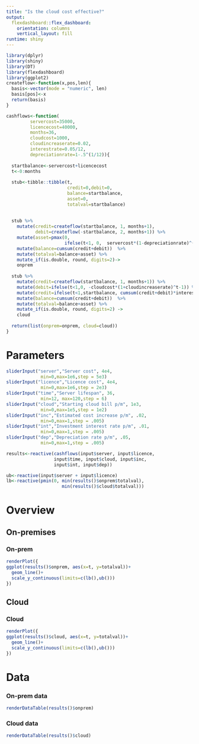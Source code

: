 ```yaml
---
title: "Is the cloud cost effective?"
output: 
  flexdashboard::flex_dashboard:
    orientation: columns
    vertical_layout: fill
runtime: shiny
---
```


```r
library(dplyr)
library(shiny)
library(DT)
library(flexdashboard)
library(ggplot2)
createflow<-function(x,pos,len){
  basis<-vector(mode = "numeric", len)
  basis[pos]<-x
  return(basis)
}

cashflows<-function(
         servercost=35000, 
         licencecost=40000,
         months=36, 
         cloudcost=1000, 
         cloudincreaserate=0.02,
         interestrate=0.05/12,
         depreciationrate=1-.5^(1/12)){
  
  startbalance<-servercost+licencecost
  t<-0:months
  
  stub<-tibble::tibble(t,
                       credit=0,debit=0,
                       balance=startbalance,
                       asset=0,
                       totalval=startbalance)
  
 
  stub %>% 
    mutate(credit=createflow(startbalance, 1, months+1),
           debit=createflow(-startbalance, 2, months+1)) %>%
    mutate(asset=pmax(0,
                      ifelse(t<1, 0,  servercost*(1-depreciationrate)^(t-1)))) %>% 
    mutate(balance=cumsum(credit+debit))  %>% 
    mutate(totalval=balance+asset) %>% 
    mutate_if(is.double, round, digits=2)->
    onprem
  
  stub %>% 
    mutate(credit=createflow(startbalance, 1, months+1)) %>% 
    mutate(debit=ifelse(t<1,0, -cloudcost*(1+cloudincreaserate)^t-1)) %>% 
    mutate(credit=ifelse(t<1,startbalance, cumsum(credit+debit)*interestrate)) %>% 
    mutate(balance=cumsum(credit+debit))  %>% 
    mutate(totalval=balance+asset) %>% 
    mutate_if(is.double, round, digits=2) ->
    cloud
  
  return(list(onprem=onprem, cloud=cloud))
}
```


Parameters {.sidebar}
=====================================

```r
sliderInput("server","Server cost", 4e4,
             min=0,max=1e6,step = 5e3)
sliderInput("licence","Licence cost", 4e4,
             min=0,max=1e6,step = 2e3)
sliderInput("time","Server lifespan", 36,
             min=12, max=120,step = 6)
sliderInput("cloud","Starting cloud bill p/m", 1e3,
             min=0,max=1e5,step = 1e2)
sliderInput("inc","Estimated cost increase p/m", .02,
             min=0,max=1,step = .005)
sliderInput("int","Investment interest rate p/m", .01,
             min=0,max=1,step = .005)
sliderInput("dep","Depreciation rate p/m", .05,
             min=0,max=1,step = .005)
```



```r
results<-reactive(cashflows(input$server, input$licence, 
                  input$time, input$cloud, input$inc,
                  input$int, input$dep))

ub<-reactive(input$server + input$licence)
lb<-reactive(pmin(0, min(results()$onprem$totalval),
                     min(results()$cloud$totalval)))
```


Overview
=====================================  

On-premises 
-----------------------------------------------------------------------
### On-prem

```r
renderPlot({
ggplot(results()$onprem, aes(x=t, y=totalval))+
  geom_line()+
  scale_y_continuous(limits=c(lb(),ub()))
})
```


Cloud
-----------------------------------------------------------------------
### Cloud
```r
renderPlot({
ggplot(results()$cloud, aes(x=t, y=totalval))+
  geom_line()+
  scale_y_continuous(limits=c(lb(),ub()))
})
```


Data
=====================================  

### On-prem data
```r
renderDataTable(results()$onprem)
```

### Cloud data
```r
renderDataTable(results()$cloud)
```
